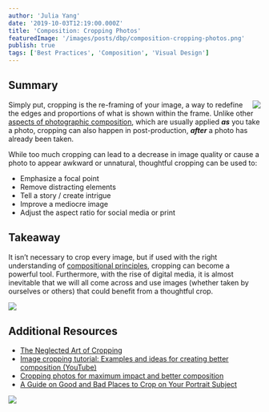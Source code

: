 ```yaml
---
author: 'Julia Yang'
date: '2019-10-03T12:19:00.000Z'
title: 'Composition: Cropping Photos'
featuredImage: '/images/posts/dbp/composition-cropping-photos.png'
publish: true
tags: ['Best Practices', 'Composition', 'Visual Design']
---
```


## Summary

<Image src="images/posts/dbp/crop-piano.jpg" align='right' size="small" margin='3rem 0 3rem 3rem' caption='The cropping of this photo forces us to focus only on the important details by removing the distracting elements, such as the ceiling corner and piano legs. What remains is a well-balanced, almost abstract image that highlights the similarities between the pianist and his piano, both of which have a similar shape and angle within the frame.' />

Simply put, cropping is the re-framing of your image, a way to redefine the edges and proportions of what is shown within the frame. Unlike other [aspects of photographic composition](https://www.bhphotovideo.com/explora/photography/tips-and-solutions/framing-photographic-composition), which are usually applied **_as_** you take a photo, cropping can also happen in post-production, **_after_** a photo has already been taken.

While too much cropping can lead to a decrease in image quality or cause a photo to appear awkward or unnatural, thoughtful cropping can be used to:

-   Emphasize a focal point
-   Remove distracting elements
-   Tell a story / create intrigue
-   Improve a mediocre image
-   Adjust the aspect ratio for social media or print

## Takeaway

It isn’t necessary to crop every image, but if used with the right understanding of [compositional principles](https://www.nationalgeographic.com/photography/photo-tips/composition-tips-simply-beautiful-photos/), cropping can become a powerful tool. Furthermore, with the rise of digital media, it is almost inevitable that we will all come across and use images (whether taken by ourselves or others) that could benefit from a thoughtful crop.

<Image src="images/posts/dbp/crop-picasso.jpg" margin='4rem 0' caption='In this famous portrait of Pablo Picasso, only 35% of the original shot was used. Note how the the artist’s mood and personality come through even more strongly with the closer crop.' />

## Additional Resources

-   [The Neglected Art of Cropping](https://www.breathingcolor.com/blog/art-of-cropping/)
-   [Image cropping tutorial: Examples and ideas for creating better composition (YouTube)](https://www.youtube.com/watch?v=USxaTlTYgfg)
-   [Cropping photos for maximum impact and better composition](https://thelenslounge.com/cropping-photos-tips-better-composition/)
-   [A Guide on Good and Bad Places to Crop on Your Portrait Subject](https://petapixel.com/2013/03/04/a-guide-on-good-and-bad-places-to-crop-on-your-portrait-subject/)

<Image src="images/posts/dbp/crop-cats.jpg" caption='Cat Tax' margin='4rem 0' />

